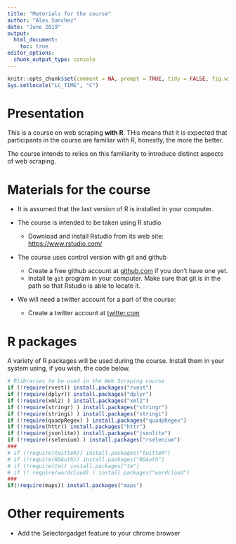 ```yaml
---
title: "Materials for the course"
author: "Alex Sanchez"
date: "June 2019"
output: 
  html_document:
    toc: true
editor_options: 
  chunk_output_type: console
---
```


```r
knitr::opts_chunk$set(comment = NA, prompt = TRUE, tidy = FALSE, fig.width = 7, fig.height = 7,echo = TRUE, message = FALSE, warning = FALSE, cache=FALSE)
Sys.setlocale("LC_TIME", "C")
```

# Presentation

This is a course on web scraping **with R**. THis means that it is expected that participants in the course are familiar with R, honestly, the more the better. 

The course intends to relies on this familiarity to introduce distinct aspects of web scraping.

# Materials for the course

- It is assumed that the last version of R is installed in your computer.

- The course is intended to be taken using R studio
    + Download and install Rstudio from its web site: [https://www.rstudio.com/](https://www.rstudio.com/)
    
- The course uses control version with git and github
    + Create a free github account at [github.com](github.com) if you don't have one yet.
    + Install te `git` program in your computer. Make sure that git is in the path so that Rstudio is able to locate it.
    
- We will need a twitter account for a part of the course:
    + Create a twitter account at [twitter.com](twitter.com)
    
# R packages

A variety of R packages will be used during the course. Install them in your system using, if you wish, the code below.

```r
# Rlibraries to be used in the Web Scraping course
if (!require(rvest)) install.packages("rvest")
if (!require(dplyr)) install.packages("dplyr")
if (!require(xml2) ) install.packages("xml2")
if (!require(stringr) ) install.packages("stringr")
if (!require(stringi) ) install.packages("stringi")
if (!require(quadpRegex) ) install.packages("quadpRegex")
if (!require(httr)) install.packages("httr")
if (!require(jsonlite)) install.packages("jsonlite")
if (!require(rselenium) ) install.packages("rselenium")
###
# if (!require(twitteR)) install.packages("twitteR")
# if (!require(ROAuth)) install.packages("ROAuth")
# if (!require(tm)) install.packages("tm")
# if (! require(wordcloud) ) install.packages("wordcloud")
###
if(!require(maps)) install.packages("maps")
```

# Other requirements

- Add the Selectorgadget feature to your chrome browser

